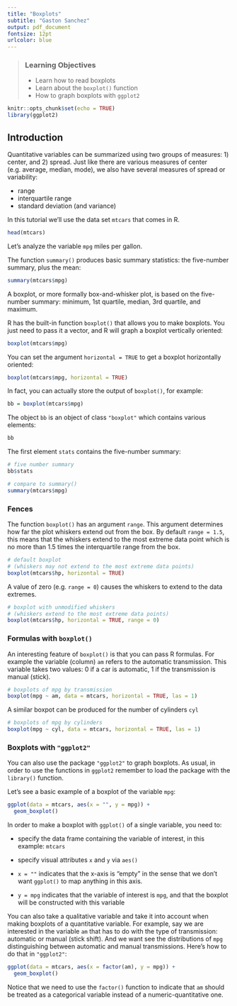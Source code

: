 ```yaml
---
title: "Boxplots"
subtitle: "Gaston Sanchez"
output: pdf_document
fontsize: 12pt
urlcolor: blue
---
```


> ### Learning Objectives
>
> - Learn how to read boxplots
> - Learn about the `boxplot()` function
> - How to graph boxplots with `ggplot2`


```r
knitr::opts_chunk$set(echo = TRUE)
library(ggplot2)
```

## Introduction

Quantitative variables can be summarized using two groups of measures:
1) center, and 2) spread. Just like there are various measures of center 
(e.g. average, median, mode), we also have several measures of spread or 
variability:

- range
- interquartile range
- standard deviation (and variance)


In this tutorial we'll use the data set `mtcars` that comes in R.

```r
head(mtcars)
```

Let's analyze the variable `mpg` miles per gallon.

The function `summary()` produces basic summary statistics: the five-number summary, plus the mean:

```r
summary(mtcars$mpg)
```


A boxplot, or more formally box-and-whisker plot, is based on the five-number summary: minimum, 1st quartile, median, 3rd quartile, and maximum.

R has the built-in function `boxplot()` that allows you to make boxplots. You just need to pass it a vector, and R will graph a boxplot vertically oriented:

```r
boxplot(mtcars$mpg)
```

You can set the argument `horizontal = TRUE` to get a boxplot horizontally oriented:

```r
boxplot(mtcars$mpg, horizontal = TRUE)
```

\bigskip

In fact, you can actually store the output of `boxplot()`, for example:

```r
bb = boxplot(mtcars$mpg)
```

The object `bb` is an object of class `"boxplot"` which contains various elements:

```r
bb
```

The first element `stats` contains the five-number summary:

```r
# five number summary
bb$stats
```

```r
# compare to summary()
summary(mtcars$mpg)
```


### Fences

The function `boxplot()` has an argument `range`. This argument determines how far the plot whiskers extend out from the box. By default `range = 1.5`, this means that the whiskers extend to the most extreme data point which is no more than 1.5 times the interquartile range from the box. 

```r
# default boxplot 
# (whiskers may not extend to the most extreme data points)
boxplot(mtcars$hp, horizontal = TRUE)
```

\bigskip

A value of zero (e.g. `range = 0`) causes the whiskers to extend to the data extremes.

```r
# boxplot with unmodified whiskers
# (whiskers extend to the most extreme data points)
boxplot(mtcars$hp, horizontal = TRUE, range = 0)
```


### Formulas with `boxplot()`

An interesting feature of `boxplot()` is that you can pass R formulas. For example
the variable (column) `am` refers to the automatic transmission. This variable takes two values: 0 if a car is automatic, 1 if the transmission is manual (stick).

```r
# boxplots of mpg by transmission
boxplot(mpg ~ am, data = mtcars, horizontal = TRUE, las = 1)
```

\bigskip

A similar boxpot can be produced for the number of cylinders `cyl`

```r
# boxplots of mpg by cylinders
boxplot(mpg ~ cyl, data = mtcars, horizontal = TRUE, las = 1)
```



### Boxplots with `"ggplot2"`

You can also use the package `"ggplot2"` to graph boxplots. As usual, in order to use the functions in `ggplot2` remember to load the package with the `library()` function.

Let's see a basic example of a boxplot of the variable `mpg`:

```r
ggplot(data = mtcars, aes(x = "", y = mpg)) + 
  geom_boxplot()
```

\bigskip

In order to make a boxplot with `ggplot()` of a single variable, you need to:

- specify the data frame containing the variable of interest, in this example: `mtcars`

- specify visual attributes `x` and `y` via `aes()`

- `x = ""` indicates that the x-axis is "empty" in the sense that we don't want `ggplot()` to map anything in this axis.

- `y = mpg` indicates that the variable of interest is `mpg`, and that the boxplot will be constructed with this variable


\bigskip

You can also take a qualitative variable and take it into account when making boxplots of a quantitative variable. For example, say we are interested in the variable `am` that has to do with the type of transmission: automatic or manual (stick shift). And we want see the distributions of `mpg` distinguishing between automatic and manual transmissions. Here's how to do that in `"ggplot2"`:

```r
ggplot(data = mtcars, aes(x = factor(am), y = mpg)) + 
  geom_boxplot()
```

\bigskip

Notice that we need to use the `factor()` function to indicate that `am` should be treated as a categorical variable instead of a numeric-quantitative one.
